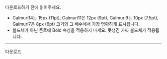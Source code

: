 
다운로드하기 전에 읽어주세요.

- Galmuri14는 15px (11pt), Galmuri11은 12px (9pt), Galmuri9는 10px (7.5pt), Galmuri7은 8px (6pt) 크기와 그 배수에서 가장 명확하게 표시됩니다.
- 볼드체가 아닌 폰트에 Bold 속성을 적용하지 마세요. 못생긴 가짜 볼드체가 적용됩니다.

---

다운로드

<Downloads />
